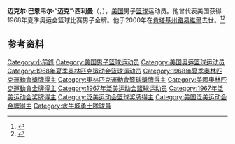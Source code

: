 {{NoteTA|G1=Sports}}
'''迈克尔·巴恩韦尔·“迈克”·西利曼'''（{{lang-en|Michael Barnwell "Mike" Silliman}}，{{bd|1944年|5月5日|2000年|6月16日}}），[[美国|美国]]男子[[篮球|篮球]]运动员。他曾代表美国获得1968年夏季奥运会篮球比赛男子金牌。他于2000年在[[肯塔基州|肯塔基州]][[路易維爾_(肯塔基州)|路易維爾]]去世。<ref>{{Cite web|title=Michael SILLIMAN|url=https://www.olympic.org/michael-silliman|accessdate=2021-04-08|work=International Olympic Committee|archive-date=2021-02-28|archive-url=https://web.archive.org/web/20210228233519/https://www.olympic.org/michael-silliman|dead-url=no}}</ref><ref>{{cite web|url=https://www.olympedia.org/athletes/7110|title=Mike Silliman|work=Olympedia|accessdate=2021-04-09|archive-date=2021-01-15|archive-url=https://web.archive.org/web/20210115144419/https://www.olympedia.org/athletes/7110|dead-url=no}}</ref>

== 参考资料 ==
{{reflist}}

{{1968年夏季奥运会美国男子篮球阵容}}

{{Authority control}}
{{DEFAULTSORT:Silliman, Mike}}
[[Category:小前鋒|Category:小前鋒]]
[[Category:美国男子篮球运动员|Category:美国男子篮球运动员]]
[[Category:美国奥运篮球运动员|Category:美国奥运篮球运动员]]
[[Category:1968年夏季奥林匹克运动会篮球运动员|Category:1968年夏季奥林匹克运动会篮球运动员]]
[[Category:1968年夏季奧林匹克運動會獎牌得主|Category:1968年夏季奧林匹克運動會獎牌得主]]
[[Category:奧林匹克運動會籃球獎牌得主|Category:奧林匹克運動會籃球獎牌得主]]
[[Category:美國奧林匹克運動會金牌得主|Category:美國奧林匹克運動會金牌得主]]
[[Category:1967年泛美运动会篮球运动员|Category:1967年泛美运动会篮球运动员]]
[[Category:1967年泛美运动会奖牌得主|Category:1967年泛美运动会奖牌得主]]
[[Category:泛美运动会篮球奖牌得主|Category:泛美运动会篮球奖牌得主]]
[[Category:美国泛美运动会金牌得主|Category:美国泛美运动会金牌得主]]
[[Category:水牛城勇士隊球員|Category:水牛城勇士隊球員]]